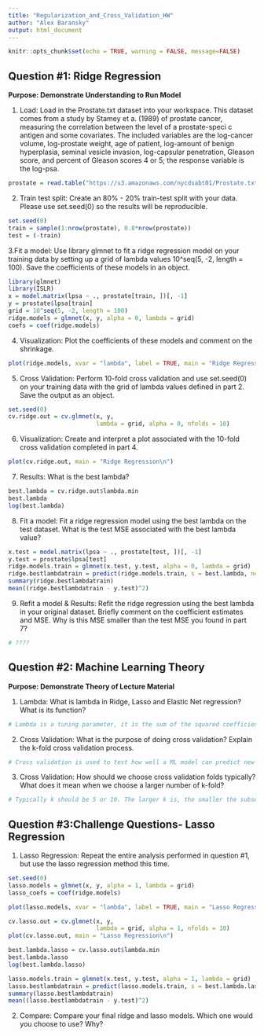 ```yaml
---
title: "Regularization_and_Cross_Validation_HW"
author: "Alex Baransky"
output: html_document
---
```

```r
knitr::opts_chunk$set(echo = TRUE, warning = FALSE, message=FALSE)
```

## Question #1: Ridge Regression
**Purpose: Demonstrate Understanding to Run Model**

1. Load: Load in the Prostate.txt dataset into your workspace. This dataset comes from a study by Stamey et a. (1989) of prostate cancer, measuring the correlation between the level of a prostate-speci c antigen and some covariates. The included variables are the log-cancer volume, log-prostate weight, age of patient, log-amount of benign hyperplasia, seminal vesicle invasion, log-capsular penetration, Gleason score, and percent of Gleason scores 4 or 5; the response variable is the log-psa.
```r
prostate = read.table("https://s3.amazonaws.com/nycdsabt01/Prostate.txt", header = TRUE)

```

2. Train test split: Create an 80% - 20% train-test split with your data. Please use set.seed(0) so the results will be reproducible.
```r
set.seed(0)
train = sample(1:nrow(prostate), 0.8*nrow(prostate))
test = (-train)

```

3.Fit a model: Use library glmnet to fit a ridge regression model on your training data by setting up a grid of lambda values 10^seq(5, -2, length = 100). Save the coefficients of these models in an object.
```r
library(glmnet)
library(ISLR)
x = model.matrix(lpsa ~ ., prostate[train, ])[, -1]
y = prostate$lpsa[train]
grid = 10^seq(5, -2, length = 100)
ridge.models = glmnet(x, y, alpha = 0, lambda = grid)
coefs = coef(ridge.models)
```

4. Visualization: Plot the coefficients of these models and comment on the shrinkage.
```r
plot(ridge.models, xvar = "lambda", label = TRUE, main = "Ridge Regression")

```

5. Cross Validation: Perform 10-fold cross validation and use set.seed(0) on your training data with the grid of lambda values defined in part 2. Save the output as an object.
```r
set.seed(0)
cv.ridge.out = cv.glmnet(x, y,
                         lambda = grid, alpha = 0, nfolds = 10)

```

6. Visualization: Create and interpret a plot associated with the 10-fold cross validation completed in part 4.
```r
plot(cv.ridge.out, main = "Ridge Regression\n")

```

7. Results: What is the best lambda? 
```r
best.lambda = cv.ridge.out$lambda.min
best.lambda
log(best.lambda)

```

8. Fit a model: Fit a ridge regression model using the best lambda on the test dataset. What is the test MSE associated with the best lambda value?
```r
x.test = model.matrix(lpsa ~ ., prostate[test, ])[, -1]
y.test = prostate$lpsa[test]
ridge.models.train = glmnet(x.test, y.test, alpha = 0, lambda = grid)
ridge.bestlambdatrain = predict(ridge.models.train, s = best.lambda, newx = x.test)
summary(ridge.bestlambdatrain)
mean((ridge.bestlambdatrain - y.test)^2)
```

9. Refit a model & Results: Refit the ridge regression using the best lambda in your original dataset. Briefly comment on the coefficient estimates and MSE. Why is this MSE smaller than the test MSE you found in part 7?
```r
# ????

```

## Question #2: Machine Learning Theory
**Purpose: Demonstrate Theory of Lecture Material**

1. Lambda: What is lambda in Ridge, Lasso and Elastic Net regression? What is its function?
 
```r
# Lambda is a tuning parameter, it is the sum of the squared coefficient estimates. It is used to scale the Beta coefficients so that there is a penalty for large betas when trying to minimize the RSS.

```

2. Cross Validation: What is the purpose of doing cross validation? Explain the k-fold cross validation process.
```r
# Cross validation is used to test how well a ML model can predict new values with new data. The original training data is split so that some of it can be used to train the model and the other part can be used to test how well the model does. K-fold CV is when you split the data into k equal parts. Over k times, one of the subsets is used for testing while the other k-1 are combined and used for training. Then the resulting error of all trials is averaged.

```

3. Cross Validation: How should we choose cross validation folds typically? What does it mean when we choose a larger number of k-fold?
```r
# Typically k should be 5 or 10. The larger k is, the smaller the subset of the data to be tested and the larger the data to be used for training. This will lower the vairance but introduce more bias.

```


## Question #3:Challenge Questions- Lasso Regression

1. Lasso Regression: Repeat the entire analysis performed in question #1, but use the lasso regression method this time.
```r
set.seed(0)
lasso.models = glmnet(x, y, alpha = 1, lambda = grid)
lasso_coefs = coef(ridge.models)

plot(lasso.models, xvar = "lambda", label = TRUE, main = "Lasso Regression")

cv.lasso.out = cv.glmnet(x, y,
                         lambda = grid, alpha = 1, nfolds = 10)
plot(cv.lasso.out, main = "Lasso Regression\n")

best.lambda.lasso = cv.lasso.out$lambda.min
best.lambda.lasso
log(best.lambda.lasso)

lasso.models.train = glmnet(x.test, y.test, alpha = 1, lambda = grid)
lasso.bestlambdatrain = predict(lasso.models.train, s = best.lambda.lasso, newx = x.test)
summary(lasso.bestlambdatrain)
mean((lasso.bestlambdatrain - y.test)^2)

```

2. Compare: Compare your final ridge and lasso models. Which one would you choose to use? Why?
```r


```


